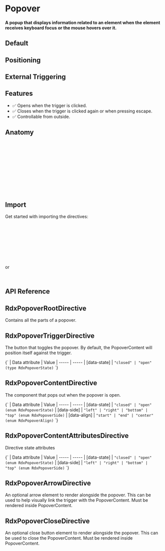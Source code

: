 
<Meta title="Primitives/Popover" />

# Popover

#### A popup that displays information related to an element when the element receives keyboard focus or the mouse hovers over it.

## Default

<Canvas sourceState="hidden" of={PopoverStories.Default} />

## Positioning

<Canvas sourceState="hidden" of={PopoverStories.Positioning} />

## External Triggering

<Canvas sourceState="hidden" of={PopoverStories.ExternalTriggering} />

## Features

- ✅ Opens when the trigger is clicked.
- ✅ Closes when the trigger is clicked again or when pressing escape.
- ✅ Controllable from outside.

## Anatomy

```html
<ng-container rdxPopoverRoot>
    <button class="IconButton" rdxPopoverTrigger>+</button>

    <ng-template rdxPopoverContent [sideOffset]="8">
        <div class="PopoverContent" rdxPopoverContentAttributes>
            <button class="PopoverClose" rdxPopoverClose aria-label="Close">X</button>
            Add to library
            <div class="PopoverArrow" rdxPopoverArrow></div>
        </div>
    </ng-template>
</ng-container>
```

## Import

Get started with importing the directives:

```typescript
import {
  RdxPopoverRootDirective,
  RdxPopoverRootTrigger,
  RdxPopoverContentDirective,
  RdxPopoverContentAttributesDirective,
  RdxPopoverArrowDirective,
  RdxPopoverCloseDirective
} from '@radix-ng/primitives/popover';
```

or

```typescript
import { RdxPopoverModule } from '@radix-ng/primitives/popover';
```

## API Reference

## RdxPopoverRootDirective

Contains all the parts of a popover.

<ArgTypes of={RdxPopoverRootDirective} />

## RdxPopoverTriggerDirective

The button that toggles the popover. By default, the PopoverContent will position itself against the trigger.

<Markdown>
    {`
   | Data attribute | Value
   | ----- | -----
   | [data-state] | <code>"closed" | "open" (type RdxPopoverState)</code>
   `}
</Markdown>

## RdxPopoverContentDirective

The component that pops out when the popover is open.

<ArgTypes of={RdxPopoverContentDirective} />

<Markdown>
    {`
   | Data attribute | Value
   | ----- | -----
   | [data-state] | <code>"closed" | "open" (enum RdxPopoverState)</code>
   | [data-side] | <code>"left" | "right" | "bottom" | "top" (enum RdxPopoverSide)</code>
   | [data-align] | <code>"start" | "end" | "center" (enum RdxPopoverAlign)</code>
   `}
</Markdown>

## RdxPopoverContentAttributesDirective

Directive state attributes

<Markdown>
    {`
   | Data attribute | Value
   | ----- | -----
   | [data-state] | <code>"closed" | "open" (enum RdxPopoverState)</code>
   | [data-side] | <code>"left" | "right" | "bottom" | "top" (enum RdxPopoverSide)</code>
   `}
</Markdown>

## RdxPopoverArrowDirective

An optional arrow element to render alongside the popover. This can be used to help visually link the trigger with the PopoverContent. Must be rendered inside PopoverContent.

<ArgTypes of={RdxPopoverArrowDirective} />

## RdxPopoverCloseDirective

An optional close button element to render alongside the popover. This can be used to close the PopoverContent. Must be rendered inside PopoverContent.

<ArgTypes of={RdxPopoverCloseDirective} />
